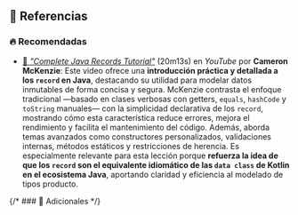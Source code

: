 ## 📖 Referencias

### 🔥 Recomendadas

- [🎥 *"Complete Java Records Tutorial"*](https://www.youtube.com/watch?v=_xIA7vhWkLk) (20m13s) en *YouTube* por **Cameron McKenzie**: Este video ofrece una **introducción práctica y detallada a los `record` en Java**, destacando su utilidad para modelar datos inmutables de forma concisa y segura. McKenzie contrasta el enfoque tradicional —basado en clases verbosas con getters, `equals`, `hashCode` y `toString` manuales— con la simplicidad declarativa de los `record`, mostrando cómo esta característica reduce errores, mejora el rendimiento y facilita el mantenimiento del código. Además, aborda temas avanzados como constructores personalizados, validaciones internas, métodos estáticos y restricciones de herencia. Es especialmente relevante para esta lección porque **refuerza la idea de que los `record` son el equivalente idiomático de las `data class` de Kotlin en el ecosistema Java**, aportando claridad y eficiencia al modelado de tipos producto.

{/* ### 🔹 Adicionales */}
